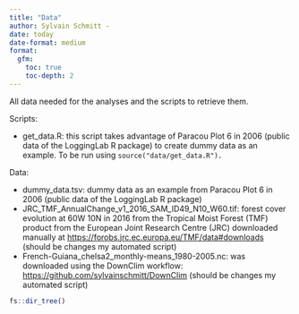 ```yaml
---
title: "Data"
author: Sylvain Schmitt -
date: today
date-format: medium
format: 
  gfm:
    toc: true
    toc-depth: 2
---
```


All data needed for the analyses and the scripts to retrieve them.

Scripts:

-   get_data.R: this script takes advantage of Paracou Plot 6 in 2006 (public data of the LoggingLab R package) to create dummy data as an example. To be run using `source("data/get_data.R").`

Data:

-   dummy_data.tsv: dummy data as an example from Paracou Plot 6 in 2006 (public data of the LoggingLab R package)
-   JRC_TMF_AnnualChange_v1_2016_SAM_ID49_N10_W60.tif: forest cover evolution at 60W 10N in 2016 from the Tropical Moist Forest (TMF) product from the European Joint Research Centre (JRC) downloaded manually at <https://forobs.jrc.ec.europa.eu/TMF/data#downloads> (should be changes my automated script)
-   French-Guiana_chelsa2_monthly-means_1980-2005.nc: was downloaded using the DownClim workflow: <https://github.com/sylvainschmitt/DownClim> (should be changes my automated script)

```r
fs::dir_tree()
```
